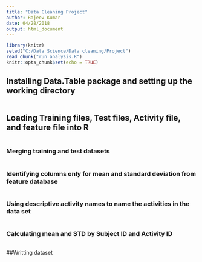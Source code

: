```yaml
---
title: "Data Cleaning Project"
author: Rajeev Kumar
date: 04/28/2018
output: html_document
---
```


```r
library(knitr)
setwd("C:/Data Science/Data cleaning/Project")
read_chunk("run_analysis.R")
knitr::opts_chunk$set(echo = TRUE)
```
## Installing Data.Table package and setting up the working directory

```r
```

## Loading Training files, Test files, Activity file, and feature  file into R

```r
```

### Merging training and test datasets

```r
```

### Identifying columns only for mean and standard deviation from feature database

```r

```

### Using descriptive activity names to name the activities in the data set

```r

```

### Calculating mean and STD by Subject ID and Activity ID

```r
```

##Writting dataset 

```r
```
